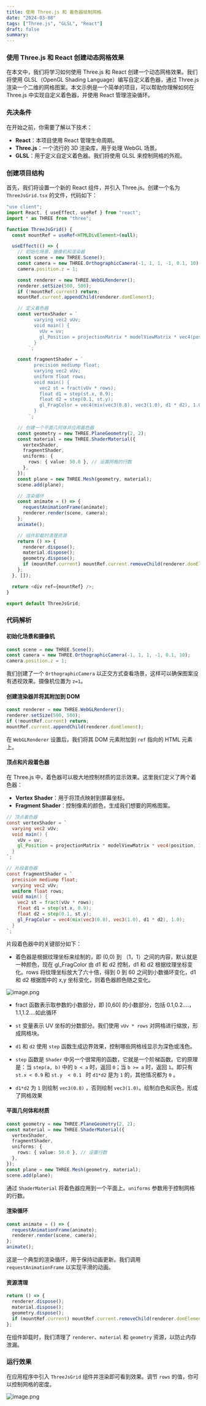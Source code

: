 ```yaml
---
title: 使用 Three.js 和 着色器绘制网格
date: "2024-03-08"
tags: ["Three.js", "GLSL", "React"]
draft: false
summary:
---
```


### 使用 Three.js 和 React 创建动态网格效果

在本文中，我们将学习如何使用 Three.js 和 React 创建一个动态网格效果。我们将使用 GLSL（OpenGL Shading Language）编写自定义着色器，通过 Three.js 渲染一个二维的网格图案。本文示例是一个简单的项目，可以帮助你理解如何在 Three.js 中实现自定义着色器，并使用 React 管理渲染循环。

### 先决条件

在开始之前，你需要了解以下技术：

- **React**：本项目使用 React 管理生命周期。
- **Three.js**：一个流行的 3D 渲染库，用于处理 WebGL 场景。
- **GLSL**：用于定义自定义着色器。我们将使用 GLSL 来控制网格的外观。

### 创建项目结构

首先，我们将设置一个新的 React 组件，并引入 Three.js。创建一个名为 `ThreeJsGrid.tsx` 的文件，代码如下：

```typescript
"use client";
import React, { useEffect, useRef } from "react";
import * as THREE from "three";

function ThreeJsGrid() {
  const mountRef = useRef<HTMLDivElement>(null);

  useEffect(() => {
    // 初始化场景、摄像机和渲染器
    const scene = new THREE.Scene();
    const camera = new THREE.OrthographicCamera(-1, 1, 1, -1, 0.1, 10);
    camera.position.z = 1;

    const renderer = new THREE.WebGLRenderer();
    renderer.setSize(500, 500);
    if (!mountRef.current) return;
    mountRef.current.appendChild(renderer.domElement);

    // 定义着色器
    const vertexShader = `
          varying vec2 vUv;
          void main() {
            vUv = uv;
            gl_Position = projectionMatrix * modelViewMatrix * vec4(position, 1.0);
          }
        `;

    const fragmentShader = `
          precision mediump float;
          varying vec2 vUv;
          uniform float rows;
          void main() {
            vec2 st = fract(vUv * rows);
            float d1 = step(st.x, 0.9);
            float d2 = step(0.1, st.y);
            gl_FragColor = vec4(mix(vec3(0.8), vec3(1.0), d1 * d2), 1.0);
          }
        `;

    // 创建一个平面几何体并应用着色器
    const geometry = new THREE.PlaneGeometry(2, 2);
    const material = new THREE.ShaderMaterial({
      vertexShader,
      fragmentShader,
      uniforms: {
        rows: { value: 50.0 }, // 设置网格的行数
      },
    });
    const plane = new THREE.Mesh(geometry, material);
    scene.add(plane);

    // 渲染循环
    const animate = () => {
      requestAnimationFrame(animate);
      renderer.render(scene, camera);
    };
    animate();

    // 组件卸载时清理资源
    return () => {
      renderer.dispose();
      material.dispose();
      geometry.dispose();
      if (mountRef.current) mountRef.current.removeChild(renderer.domElement);
    };
  }, []);

  return <div ref={mountRef} />;
}

export default ThreeJsGrid;
```

### 代码解析

#### 初始化场景和摄像机

```typescript
const scene = new THREE.Scene();
const camera = new THREE.OrthographicCamera(-1, 1, 1, -1, 0.1, 10);
camera.position.z = 1;
```

我们创建了一个 `OrthographicCamera` 以正交方式查看场景，这样可以确保图案没有透视效果。摄像机位置为 `z=1`。

#### 创建渲染器并将其附加到 DOM

```typescript
const renderer = new THREE.WebGLRenderer();
renderer.setSize(500, 500);
if (!mountRef.current) return;
mountRef.current.appendChild(renderer.domElement);
```

在 `WebGLRenderer` 设置后，我们将其 DOM 元素附加到 `ref` 指向的 HTML 元素上。

#### 顶点和片段着色器

在 Three.js 中，着色器可以极大地控制材质的显示效果。这里我们定义了两个着色器：

- **Vertex Shader**：用于将顶点映射到屏幕坐标。
- **Fragment Shader**：控制像素的颜色，生成我们想要的网格图案。

```glsl
// 顶点着色器
const vertexShader = `
  varying vec2 vUv;
  void main() {
    vUv = uv;
    gl_Position = projectionMatrix * modelViewMatrix * vec4(position, 1.0);
  }
`;

// 片段着色器
const fragmentShader = `
  precision mediump float;
  varying vec2 vUv;
  uniform float rows;
  void main() {
    vec2 st = fract(vUv * rows);
    float d1 = step(st.x, 0.9);
    float d2 = step(0.1, st.y);
    gl_FragColor = vec4(mix(vec3(0.8), vec3(1.0), d1 * d2), 1.0);
  }
`;
```

片段着色器中的关键部分如下：

- 着色器是根据纹理坐标来绘制的，即 (0,0) 到 （1，1）之间的内容，默认就是一种颜色，现在 gl_FragColor 由 d1 和 d2 控制，d1 和 d2 根据纹理坐标变化。rows 将纹理坐标放大了六十倍，得到 0 到 60 之间到小数循环变化，d1 和 d2 根据图中的 x,y 坐标变化，则着色器颜色随之变化。

![image.png](https://p0-xtjj-private.juejin.cn/tos-cn-i-73owjymdk6/2fc6007d186f490da572345fbef69e21~tplv-73owjymdk6-jj-mark-v1:0:0:0:0:5o6Y6YeR5oqA5pyv56S-5Yy6IEAgcHp6eg==:q75.awebp?policy=eyJ2bSI6MywidWlkIjoiMTM4MDY0MjMzNjAyNjgxMyJ9&rk3s=f64ab15b&x-orig-authkey=f32326d3454f2ac7e96d3d06cdbb035152127018&x-orig-expires=1734229401&x-orig-sign=JjA9XURINYnJeruqp4HGGv%2B38pE%3D)

- fract 函数表示取参数的小数部分，即 \[0,60] 的小数部分，包括 0.1,0.2....，1.1,1.2....如此循环

- `st` 变量表示 UV 坐标的分数部分。我们使用 `vUv * rows` 对网格进行缩放，形成网格块。

- `d1` 和 `d2` 使用 `step` 函数生成边界效果，控制哪些网格线显示为深色或浅色。

- `step` 函数是 `Shader` 中另一个很常用的函数，它就是一个阶梯函数。它的原理是：当 `step(a, b)` 中的 `b < a` 时，返回 `0`；当 `b >= a` 时，返回 `1`。即只有 `st.x < 0.9` 和 `st.y  < 0.1 ` 时 `d1*d2` 是为 `1` 的，其他情况都为 `0` 。

- `d1*d2` 为 `1` 则绘制 `vec3(0.8)` ，否则绘制 `vec3(1.0)`。绘制白色和灰色，形成了网格效果

#### 平面几何体和材质

```typescript
const geometry = new THREE.PlaneGeometry(2, 2);
const material = new THREE.ShaderMaterial({
  vertexShader,
  fragmentShader,
  uniforms: {
    rows: { value: 50.0 }, // 设置行数
  },
});
const plane = new THREE.Mesh(geometry, material);
scene.add(plane);
```

通过 `ShaderMaterial` 将着色器应用到一个平面上。`uniforms` 参数用于控制网格的行数。

#### 渲染循环

```typescript
const animate = () => {
  requestAnimationFrame(animate);
  renderer.render(scene, camera);
};
animate();
```

这是一个典型的渲染循环，用于保持动画更新。我们调用 `requestAnimationFrame` 以实现平滑的动画。

#### 资源清理

```typescript
return () => {
  renderer.dispose();
  material.dispose();
  geometry.dispose();
  if (mountRef.current) mountRef.current.removeChild(renderer.domElement);
};
```

在组件卸载时，我们清理了 `renderer`、`material` 和 `geometry` 资源，以防止内存泄漏。

### 运行效果

在应用程序中引入 `ThreeJsGrid` 组件并渲染即可看到效果。调节 `rows` 的值，你可以控制网格的密度。

![image.png](https://p0-xtjj-private.juejin.cn/tos-cn-i-73owjymdk6/aaadd806c2824918b69d7b45e8294b87~tplv-73owjymdk6-jj-mark-v1:0:0:0:0:5o6Y6YeR5oqA5pyv56S-5Yy6IEAgcHp6eg==:q75.awebp?policy=eyJ2bSI6MywidWlkIjoiMTM4MDY0MjMzNjAyNjgxMyJ9&rk3s=f64ab15b&x-orig-authkey=f32326d3454f2ac7e96d3d06cdbb035152127018&x-orig-expires=1734229401&x-orig-sign=lWuEbHZgsSbVC7pwncAvNLOvTlU%3D)
